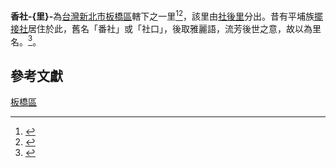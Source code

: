 
{{TA|香社里}}

{{ROC Village or Li Info|
City/CountyName=新北市|
DivName=板橋區|
Village/LiName=香社|
Village/Li=里|
OldName =|
Longitude =|
Latitude =|
AreaTotal =0.2128|
HouseholdTotal=1,568|
PopTotal =4,264|
YearMonth=2011年10月|
Head =林勝隆|
Male =|
Female =|
Sub =21|
Website =|
Neighbors =|
MapLocation =|
Address =大勇街55號|
DataSource =
}}

'''香社-{里}-'''為[[台灣|台灣]][[新北市|新北市]][[板橋區_(台灣)|板橋區]]轄下之一里<ref>{{cite book|title= 臺灣鄉土全誌|year=1996|publisher=中一出版社}}</ref><ref>{{cite book|title=臺灣全志: 政治志·建置沿革篇|year=2007|publisher=國史館臺灣文獻館|ISBN=9860102880|url=https://books.google.com.tw/books?isbn=9860102880}}</ref>，該里由[[社後里|社後里]]分出。昔有平埔族[[擺接社|擺接社]]居住於此，舊名「番社」或「社口」，後取雅麗語，流芳後世之意，故以為里名。<ref>{{cite web|title=板橋區公所網站|work=各里介紹|accessdate=2015-03-11}}</ref>。

==參考文獻==
{{reflist}}
{{新北市板橋區}}

[[Category:新北市的里|板橋區]]